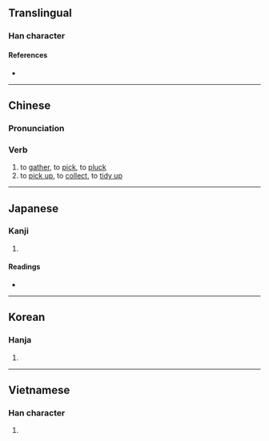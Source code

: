 {{character info/new}}
==Translingual==

===Han character===
{{Han char|rn=64|rad=手|as=07|sn=10|four=57067|canj=QSKR|ids=⿰扌君}}

====References====
* {{Han ref|kx=0433.010|dkj=12125|dj=0782.140|hdz=31887.150|uh=6343|ud=25411|bh=D1B8|bd=53688}}

----

==Chinese==
{{zh-forms|alt=攈,攟,𢹲}}

===Pronunciation===
{{zh-pron
|m=jùn
|c=kwan2
|mc=y
|oc=y
|cat=v
}}

===Verb===
{{zh-verb}}

# to [[gather]], to [[pick]], to [[pluck]]
# to [[pick up]], to [[collect]], to [[tidy up]]

----

==Japanese==

===Kanji===
{{ja-kanji|grade=|rs=手07}}

# {{defn|lang=ja|sort=手07}}

====Readings====
* {{ja-readings|on=[[くん]] (kun)|kun=[[ひろう]] (hirou)}}

----

==Korean==

===Hanja===
{{ko-hanja|hangeul=군|eumhun=|rv=gun|mr=kun|y=kwun}}

# {{defn|lang=ko|sort=手07}}

----

==Vietnamese==

===Han character===
{{vi-hantu|khuân|rs=手07}}

# {{defn|lang=vi|sort=手07}}